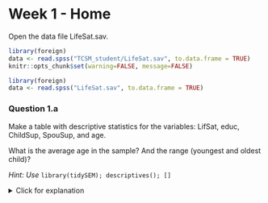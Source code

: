 # Week 1 - Home

Open the data file LifeSat.sav. 

```r
library(foreign)
data <- read.spss("TCSM_student/LifeSat.sav", to.data.frame = TRUE)
knitr::opts_chunk$set(warning=FALSE, message=FALSE)
```
```r
library(foreign)
data <- read.spss("LifeSat.sav", to.data.frame = TRUE)
```

### Question 1.a

Make a table with descriptive statistics for the variables: LifSat, educ, ChildSup, SpouSup, and age. 

What is the average age in the sample? And the range (youngest and oldest child)? 

*Hint: Use* `library(tidySEM); descriptives(); []`

<details>
  <summary>Click for explanation</summary>
The package `tidySEM` contains a function to describe data. Install and load the package, then use the `descriptives()` function. Alternatively, you can also use the `describe()` function in the `psych` package.

```r
library(tidySEM)
descriptives(data[, c("LifSat", "educ", "ChildSup", "SpouSup", "age")])
```
<\details>


### Question 1.b

Perform a simple regression with LifSat as the dependent variable and educ as the independent variable.

*Hint: The function* `lm()` *(short for linear model) conducts linear regression. The functions* `summary()` *provides relevant summary statistics for the model. It can be helpful to store the results of your analysis in an object, too.*

<details>
  <summary>Click for explanation</summary>

```r
results <- lm(LifSat ~ educ, data)
summary(results)
```
<\details>

### Question 1.c.

Do the same with age as the independent variable. 

<details>
  <summary>Click for explanation</summary>

```r
results <- lm(LifSat ~ age, data)
summary(results)
```
<\details>


### Question 1.d. 

Again with ChildSup as the independent variable. 

<details>
  <summary>Click for explanation</summary>

```r
results <- lm(LifSat ~ ChildSup, data)
summary(results)
```
<\details>


### Question 1.e.

Perform a multiple regression with LifSat as the dependent variable and educ, age and ChildSup as the independent variables. 

*Hint: You can use the + sign to add multiple variables to a model.*

<details>
  <summary>Click for explanation</summary>

```r
results <- lm(LifSat ~ educ + age + ChildSup, data)
summary(results)
```
<\details>


### Question 1.f. 

Compare the results under 1.e with those obtained under 1.b-1.d. What do you notice when you compare the regression parameter for each of the three predictors in the multiple regression with the corresponding regression parameters obtained in the simple regressions? 
